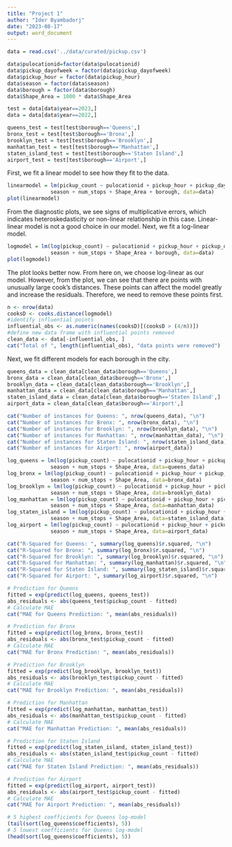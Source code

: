 ```yaml
---
title: "Project 1"
author: "Ider Byambadorj"
date: "2023-08-17"
output: word_document
---
```


```r
data = read.csv('../data/curated/pickup.csv')

data$pulocationid=factor(data$pulocationid)
data$pickup_dayofweek = factor(data$pickup_dayofweek)
data$pickup_hour = factor(data$pickup_hour)
data$season = factor(data$season)
data$borough = factor(data$borough)
data$Shape_Area = 1000 * data$Shape_Area

test = data[data$year==2023,]
data = data[data$year==2022,]

queens_test = test[test$borough=='Queens',]
bronx_test = test[test$borough=='Bronx',]
brooklyn_test = test[test$borough=='Brooklyn',]
manhattan_test = test[test$borough=='Manhattan',]
staten_island_test = test[test$borough=='Staten Island',]
airport_test = test[test$borough=='Airport',]
```

First, we fit a linear model to see how they fit to the data.

```r
linearmodel = lm(pickup_count ~ pulocationid + pickup_hour + pickup_dayofweek + 
              season + num_stops + Shape_Area + borough, data=data)
plot(linearmodel)
```

From the diagnostic plots, we see signs of multiplicative errors, which indicates
heteroskedasticity or non-linear relationship in this case. Linear-linear model
is not a good choice in our model. Next, we fit a log-linear model.


```r
logmodel = lm(log(pickup_count) ~ pulocationid + pickup_hour + pickup_dayofweek + 
              season + num_stops + Shape_Area + borough, data=data)
plot(logmodel)
```
The plot looks better now. From here on, we choose log-linear as our model. 
However, from the plot, we can see that there are points with unusually 
large cook's distances. These points can affect the model greatly and increase
the residuals. Therefore, we need to remove these points first.

```r
n <- nrow(data)
cooksD <- cooks.distance(logmodel)
#identify influential points
influential_obs <- as.numeric(names(cooksD)[(cooksD > (4/n))])
#define new data frame with influential points removed
clean_data <- data[-influential_obs, ]
cat("Total of ", length(influential_obs), "data points were removed")
```


Next, we fit different models for each borough in the city. 

```r
queens_data = clean_data[clean_data$borough=='Queens',]
bronx_data = clean_data[clean_data$borough=='Bronx',]
brooklyn_data = clean_data[clean_data$borough=='Brooklyn',]
manhattan_data = clean_data[clean_data$borough=='Manhattan',]
staten_island_data = clean_data[clean_data$borough=='Staten Island',]
airport_data = clean_data[clean_data$borough=='Airport',]

cat("Number of instances for Queens: ", nrow(queens_data), "\n")
cat("Number of instances for Bronx: ", nrow(bronx_data), "\n")
cat("Number of instances for Brooklyn: ", nrow(brooklyn_data), "\n")
cat("Number of instances for Manhattan: ", nrow(manhattan_data), "\n")
cat("Number of instances for Staten Island: ", nrow(staten_island_data), "\n")
cat("Number of instances for Airport: ", nrow(airport_data))
```

```r
log_queens = lm(log(pickup_count) ~ pulocationid + pickup_hour + pickup_dayofweek + 
              season + num_stops + Shape_Area, data=queens_data)
log_bronx = lm(log(pickup_count) ~ pulocationid + pickup_hour + pickup_dayofweek + 
              season + num_stops + Shape_Area, data=bronx_data)
log_brooklyn = lm(log(pickup_count) ~ pulocationid + pickup_hour + pickup_dayofweek + 
              season + num_stops + Shape_Area, data=brooklyn_data)
log_manhattan = lm(log(pickup_count) ~ pulocationid + pickup_hour + pickup_dayofweek + 
              season + num_stops + Shape_Area, data=manhattan_data)
log_staten_island = lm(log(pickup_count) ~ pulocationid + pickup_hour + pickup_dayofweek + 
              season + num_stops + Shape_Area, data=staten_island_data)
log_airport = lm(log(pickup_count) ~ pulocationid + pickup_hour + pickup_dayofweek + 
              season + num_stops + Shape_Area, data=airport_data)

cat("R-Squared for Queens: ", summary(log_queens)$r.squared, "\n")
cat("R-Squared for Bronx: ", summary(log_bronx)$r.squared, "\n")
cat("R-Squared for Brooklyn: ", summary(log_brooklyn)$r.squared, "\n")
cat("R-Squared for Manhattan: ", summary(log_manhattan)$r.squared, "\n")
cat("R-Squared for Staten Island: ", summary(log_staten_island)$r.squared, "\n")
cat("R-Squared for Airport: ", summary(log_airport)$r.squared, "\n")
```


```r
# Prediction for Queens
fitted = exp(predict(log_queens, queens_test))
abs_residuals <- abs(queens_test$pickup_count - fitted)
# Calculate MAE
cat("MAE for Queens Prediction: ", mean(abs_residuals))

# Prediction for Bronx
fitted = exp(predict(log_bronx, bronx_test))
abs_residuals <- abs(bronx_test$pickup_count - fitted)
# Calculate MAE
cat("MAE for Bronx Prediction: ", mean(abs_residuals))

# Prediction for Brooklyn
fitted = exp(predict(log_brooklyn, brooklyn_test))
abs_residuals <- abs(brooklyn_test$pickup_count - fitted)
# Calculate MAE
cat("MAE for Brooklyn Prediction: ", mean(abs_residuals))

# Prediction for Manhattan
fitted = exp(predict(log_manhattan, manhattan_test))
abs_residuals <- abs(manhattan_test$pickup_count - fitted)
# Calculate MAE
cat("MAE for Manhattan Prediction: ", mean(abs_residuals))

# Prediction for Staten Island
fitted = exp(predict(log_staten_island, staten_island_test))
abs_residuals <- abs(staten_island_test$pickup_count - fitted)
# Calculate MAE
cat("MAE for Staten Island Prediction: ", mean(abs_residuals))

# Prediction for Airport
fitted = exp(predict(log_airport, airport_test))
abs_residuals <- abs(airport_test$pickup_count - fitted)
# Calculate MAE
cat("MAE for Airport Prediction: ", mean(abs_residuals))
```

```r
# 5 highest coefficients for Queens log-model
(tail(sort(log_queens$coefficients), 5))
# 5 lowest coefficients for Queens log-model
(head(sort(log_queens$coefficients), 5))
```



